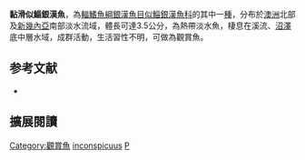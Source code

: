 {{Speciesbox
| name = 黏滑似鯔銀漢魚
| image = 
| image_width = 250px
| status = NE
| status_system = IUCN3.1
| genus = Pseudomugil
| species = inconspicuus
| authority = [[Roberts|Roberts]], 1978
| synonyms = 
}}
'''黏滑似鯔銀漢魚'''，為[[輻鰭魚綱|輻鰭魚綱]][[銀漢魚目|銀漢魚目]][[似鯔銀漢魚科|似鯔銀漢魚科]]的其中一[[種|種]]，分布於[[澳洲|澳洲]]北部及[[新幾內亞|新幾內亞]]南部淡水流域，體長可達3.5公分，為熱帶淡水魚，棲息在溪流、[[沼澤|沼澤]]底中層水域，成群活動，生活習性不明，可做為觀賞魚。
==参考文献==
*{{FishBase_species|genus=Pseudomugil|species=inconspicuus|year=2016|month=5}}

== 擴展閱讀 ==
{{refbegin}}
{{wikispecies-inline|Pseudomugil inconspicuus|黏滑似鯔銀漢魚}}
{{refend}}
{{Taxonbar|from=Q2207576}}

[[Category:觀賞魚|Category:觀賞魚]]
[[Category:鯔銀漢魚屬|inconspicuus]]
[[Category:1978年描述的鱼类|P]]


{{魚類小作品}}